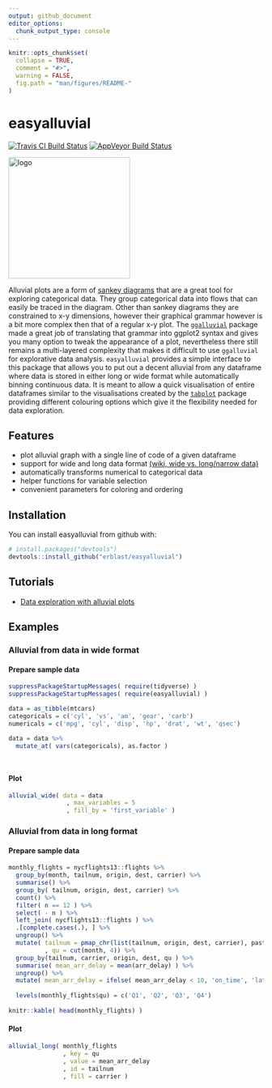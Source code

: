 ```yaml
---
output: github_document
editor_options: 
  chunk_output_type: console
---
```


<!-- README.md is generated from README.Rmd. Please edit that file -->

```r
knitr::opts_chunk$set(
  collapse = TRUE,
  comment = "#>",
  warning = FALSE,
  fig.path = "man/figures/README-"
)
```

# easyalluvial

[![Travis CI Build Status](https://travis-ci.org/erblast/easyalluvial.svg?branch=master)](https://travis-ci.org/erblast/easyalluvial) [![AppVeyor Build Status](https://ci.appveyor.com/api/projects/status/github/erblast/easyalluvial?branch=master&svg=true)](https://ci.appveyor.com/project/erblast/easyalluvial) 
<!--[![Coverage Status](https://img.shields.io/codecov/c/github/erblast/easyalluvial/master.svg)](https://codecov.io/github/erblast/easyalluvial?branch=master)-->


<img src="https://www.datisticsblog.com/easyalluvial_logo_square.png" alt="logo" width="240" height="240"/>

Alluvial plots are a form of [sankey diagrams](https://en.wikipedia.org/wiki/Sankey_diagram) that are a great tool for exploring categorical
data. They group categorical data into flows that can easily be traced in the diagram. Other than sankey diagrams they are constrained to x-y dimensions, however their graphical grammar however is a bit more complex then that of a regular x-y plot. The [`ggalluvial`](http://corybrunson.github.io/ggalluvial/)
package made a great job of translating that grammar into ggplot2 syntax and gives you many option
to tweak the appearance of a plot, nevertheless  there still remains a multi-layered complexity that
makes it difficult to use `ggalluvial` for explorative data analysis. `easyalluvial` provides a simple
interface to this package that allows you to put out a decent alluvial from any dataframe where
data is stored in either long or wide format while automatically binning continuous data. It is meant to allow 
a quick visualisation of entire dataframes similar to the visualisations created by the [`tabplot`](https://github.com/mtennekes/tabplot) package 
providing different colouring options which give it the flexibility needed for data exploration.

## Features
- plot alluvial graph with a single line of code of a given dataframe
- support for wide and long data format [(wiki, wide vs. long/narrow data)](https://en.wikipedia.org/wiki/Wide_and_narrow_data)
- automatically transforms numerical to categorical data
- helper functions for variable selection
- convenient parameters for coloring and ordering

## Installation

You can install easyalluvial from github with:

```r
# install.packages("devtools")
devtools::install_github("erblast/easyalluvial")
```

## Tutorials

- [Data exploration with alluvial plots](https://www.datisticsblog.com/2018/10/intro_easyalluvial/#features)

## Examples

### Alluvial from data in wide format

#### Prepare sample data

```r

suppressPackageStartupMessages( require(tidyverse) )
suppressPackageStartupMessages( require(easyalluvial) )

data = as_tibble(mtcars)
categoricals = c('cyl', 'vs', 'am', 'gear', 'carb')
numericals = c('mpg', 'cyl', 'disp', 'hp', 'drat', 'wt', 'qsec')

data = data %>%
  mutate_at( vars(categoricals), as.factor )




```

#### Plot

```r

alluvial_wide( data = data
                , max_variables = 5
                , fill_by = 'first_variable' )

```


### Alluvial from data in long format

#### Prepare sample data

```r


monthly_flights = nycflights13::flights %>%
  group_by(month, tailnum, origin, dest, carrier) %>%
  summarise() %>%
  group_by( tailnum, origin, dest, carrier) %>%
  count() %>%
  filter( n == 12 ) %>%
  select( - n ) %>%
  left_join( nycflights13::flights ) %>%
  .[complete.cases(.), ] %>%
  ungroup() %>%
  mutate( tailnum = pmap_chr(list(tailnum, origin, dest, carrier), paste )
          , qu = cut(month, 4)) %>%
  group_by(tailnum, carrier, origin, dest, qu ) %>%
  summarise( mean_arr_delay = mean(arr_delay) ) %>%
  ungroup() %>%
  mutate( mean_arr_delay = ifelse( mean_arr_delay < 10, 'on_time', 'late' ) )
  
  levels(monthly_flights$qu) = c('Q1', 'Q2', 'Q3', 'Q4')
  
knitr::kable( head(monthly_flights) )
```

#### Plot 
 
```r



alluvial_long( monthly_flights
               , key = qu
               , value = mean_arr_delay
               , id = tailnum
               , fill = carrier )

```




